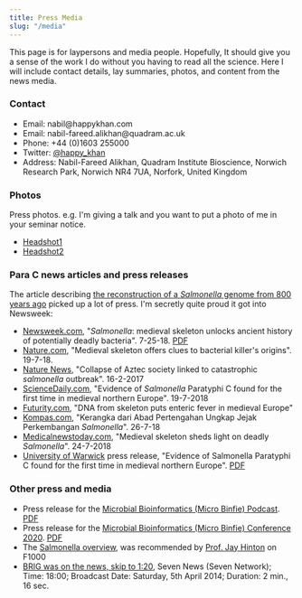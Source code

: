 ```yaml
---
title: Press Media
slug: "/media"
---
```

This page is for laypersons and media people. Hopefully, It should give you a sense of the work I do without you having to read all the science. Here I will include contact details, lay summaries, photos, and content from the news media. 

### Contact
- Email: &#110;&#097;&#098;&#105;&#108;&#064;&#104;&#097;&#112;&#112;&#121;&#107;&#104;&#097;&#110;&#046;&#099;&#111;&#109; 
- Email: &#110;&#097;&#098;&#105;&#108;&#045;&#102;&#097;&#114;&#101;&#101;&#100;&#046;&#097;&#108;&#105;&#107;&#104;&#097;&#110;&#064;&#113;&#117;&#097;&#100;&#114;&#097;&#109;&#046;&#097;&#099;&#046;&#117;&#107;
- Phone: +44 (0)1603 255000
- Twitter: [@happy_khan](https://twitter.com/happy_khan)
- Address: Nabil-Fareed Alikhan, Quadram Institute Bioscience, Norwich Research Park, Norwich NR4 7UA, Norfork, United Kingdom

### Photos
Press photos. e.g. I'm giving a talk and you want to put a photo of me in your seminar notice.

- [Headshot1](/img/Nabil-FareedAlikhan1.jpg)
- [Headshot2](/img/Nabil-FareedAlikhan1.jpg)

### Para C news articles and press releases
The article describing [the reconstruction of a _Salmonella_ genome from 800 years ago](https://dx.doi.org/10.1016%2Fj.cub.2018.05.058) picked up a lot of press. I'm secretly quite proud it got into Newsweek:

- [Newsweek.com](https://www.newsweek.com/salmonella-medieval-skeleton-unlocks-ancient-history-potentially-deadly-1042007), "_Salmonella_: medieval skeleton unlocks ancient history of potentially deadly bacteria".  7-25-18. [PDF](/pr/PR-paracnewsweek.pdf)
- [Nature.com](https://www.nature.com/articles/d41586-018-05784-9), "Medieval skeleton offers clues to bacterial killer's origins". 19-7-18.
- [Nature News](https://www.nature.com/news/collapse-of-aztec-society-linked-to-catastrophic-salmonella-outbreak-1.21485), "Collapse of Aztec society linked to catastrophic _salmonella_ outbreak". 16-2-2017
- [ScienceDaily.com](https://www.sciencedaily.com/releases/2018/07/180719112214.htm), "Evidence of _Salmonella_ Paratyphi C found for the first time in medieval northern Europe". 19-7-2018
- [Futurity.com](https://www.futurity.org/enteric-fever-salmonella-medieval-europe-1816602-2/), "DNA from skeleton puts enteric fever in medieval Europe"
- [Kompas.com](https://sains.kompas.com/read/2018/07/26/170300523/kerangka-dari-abad-pertengahan-ungkap-jejak-perkembangan-salmonella), "Kerangka dari Abad Pertengahan Ungkap Jejak Perkembangan _Salmonella_". 26-7-18
- [Medicalnewstoday.com](https://www.medicalnewstoday.com/articles/322566.php), "Medieval skeleton sheds light on deadly _Salmonella_". 24-7-2018
- [University of Warwick](https://warwick.ac.uk/newsandevents/pressreleases/evidence_of_salmonella/) press release, "Evidence of Salmonella Paratyphi C found for the first time in medieval northern Europe". [PDF](/pr/PR-uowparac.pdf)

### Other press and media

- Press release for the [Microbial Bioinformatics (Micro Binfie) Podcast](https://quadram.ac.uk/micro-bioinformatics-podcast/). [PDF](/pr/PR-microbinfie.pdf)
- Press release for the [Microbial Bioinformatics (Micro Binfie) Conference 2020](https://quadram.ac.uk/how-to-share-knowledge-in-a-pandemic/). [PDF](/pr/PR-micro-conference.pdf)
- The [Salmonella overview](https://f1000.com/prime/732990913), was recommended by [Prof. Jay Hinton](https://www.liverpool.ac.uk/integrative-biology/staff/jay-hinton/) on F1000
- [BRIG was on the news, skip to 1:20](https://www.youtube.com/watch?v=w5y_siLhPn8), Seven News (Seven Network); Time: 18:00; Broadcast Date: Saturday, 5th April 2014; Duration: 2 min., 16 sec.


